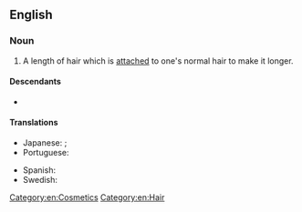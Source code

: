 ==English==

===Noun===
{{en-noun}}

# A length of hair which is [[attached]] to one's normal hair to make it longer.

====Descendants====
* {{desc|ja|エクステンション|bor=1}}

====Translations====
{{trans-top|a length of hair}}
* Japanese: {{t|ja|エクステンション|tr=ekusutenshon}}; {{qualifier|shorten}} {{t|ja|エクステ|tr=ekusute}}
* Portuguese: {{t|pt|aplique|m}}
{{trans-mid}}
* Spanish: {{t+|es|extensión}}
* Swedish: {{t+|sv|hårförlängning|c}}
{{trans-bottom}}

[[Category:en:Cosmetics]]
[[Category:en:Hair]]